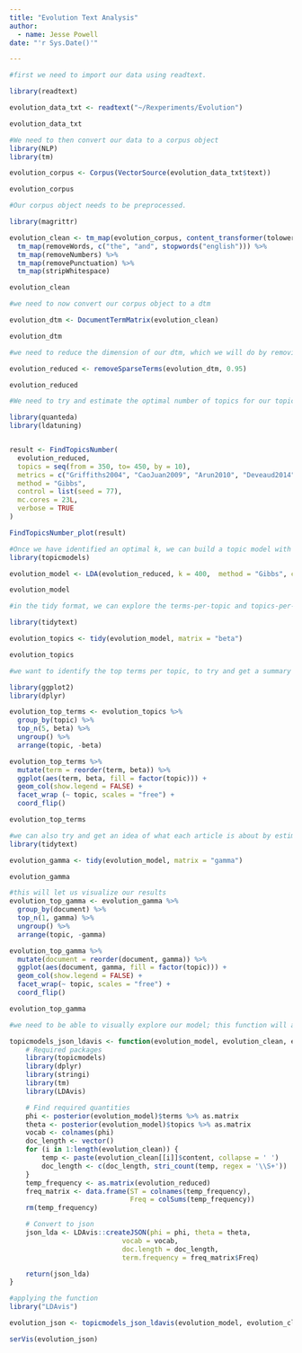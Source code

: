 ```yaml
---
title: "Evolution Text Analysis"
author:
  - name: Jesse Powell
date: "'r Sys.Date()'"

---
```


```r
#first we need to import our data using readtext.

library(readtext)

evolution_data_txt <- readtext("~/Rexperiments/Evolution")

evolution_data_txt
```

```r
#We need to then convert our data to a corpus object
library(NLP)
library(tm)

evolution_corpus <- Corpus(VectorSource(evolution_data_txt$text))

evolution_corpus
```

```r
#Our corpus object needs to be preprocessed.

library(magrittr)

evolution_clean <- tm_map(evolution_corpus, content_transformer(tolower)) %>%
  tm_map(removeWords, c("the", "and", stopwords("english"))) %>%
  tm_map(removeNumbers) %>%
  tm_map(removePunctuation) %>%
  tm_map(stripWhitespace)

evolution_clean
```

```r
#we need to now convert our corpus object to a dtm

evolution_dtm <- DocumentTermMatrix(evolution_clean)

evolution_dtm
```

```r
#we need to reduce the dimension of our dtm, which we will do by removing the less frequent terms.

evolution_reduced <- removeSparseTerms(evolution_dtm, 0.95)

evolution_reduced
```

```r
#We need to try and estimate the optimal number of topics for our topic model.

library(quanteda)
library(ldatuning)


result <- FindTopicsNumber(
  evolution_reduced,
  topics = seq(from = 350, to= 450, by = 10),
  metrics = c("Griffiths2004", "CaoJuan2009", "Arun2010", "Deveaud2014"),
  method = "Gibbs",
  control = list(seed = 77),
  mc.cores = 23L,
  verbose = TRUE
)

FindTopicsNumber_plot(result)
```

```r
#Once we have identified an optimal k, we can build a topic model with k-many topics.
library(topicmodels)

evolution_model <- LDA(evolution_reduced, k = 400,  method = "Gibbs", control = list(seed = 77))

evolution_model

```

```r
#in the tidy format, we can explore the terms-per-topic and topics-per-document relations easier

library(tidytext)

evolution_topics <- tidy(evolution_model, matrix = "beta")

evolution_topics
```

```r
#we want to identify the top terms per topic, to try and get a summary of what each topic is about

library(ggplot2)
library(dplyr)

evolution_top_terms <- evolution_topics %>%
  group_by(topic) %>%
  top_n(5, beta) %>%
  ungroup() %>%
  arrange(topic, -beta)

evolution_top_terms %>%
  mutate(term = reorder(term, beta)) %>%
  ggplot(aes(term, beta, fill = factor(topic))) +
  geom_col(show.legend = FALSE) +
  facet_wrap (~ topic, scales = "free") +
  coord_flip()

evolution_top_terms
```

```r
#we can also try and get an idea of what each article is about by estimating what topics contribute most to each article
library(tidytext)

evolution_gamma <- tidy(evolution_model, matrix = "gamma")

evolution_gamma
```

```r
#this will let us visualize our results
evolution_top_gamma <- evolution_gamma %>%
  group_by(document) %>%
  top_n(1, gamma) %>%
  ungroup() %>%
  arrange(topic, -gamma)

evolution_top_gamma %>%
  mutate(document = reorder(document, gamma)) %>%
  ggplot(aes(document, gamma, fill = factor(topic))) +
  geom_col(show.legend = FALSE) +
  facet_wrap(~ topic, scales = "free") +
  coord_flip()

evolution_top_gamma
```


```r
#we need to be able to visually explore our model; this function will allow us to do that

topicmodels_json_ldavis <- function(evolution_model, evolution_clean, evolution_reduced){
    # Required packages
    library(topicmodels)
    library(dplyr)
    library(stringi)
    library(tm)
    library(LDAvis)

    # Find required quantities
    phi <- posterior(evolution_model)$terms %>% as.matrix
    theta <- posterior(evolution_model)$topics %>% as.matrix
    vocab <- colnames(phi)
    doc_length <- vector()
    for (i in 1:length(evolution_clean)) {
        temp <- paste(evolution_clean[[i]]$content, collapse = ' ')
        doc_length <- c(doc_length, stri_count(temp, regex = '\\S+'))
    }
    temp_frequency <- as.matrix(evolution_reduced)
    freq_matrix <- data.frame(ST = colnames(temp_frequency),
                              Freq = colSums(temp_frequency))
    rm(temp_frequency)

    # Convert to json
    json_lda <- LDAvis::createJSON(phi = phi, theta = theta,
                            vocab = vocab,
                            doc.length = doc_length,
                            term.frequency = freq_matrix$Freq)

    return(json_lda)
}

```

```r
#applying the function
library("LDAvis")

evolution_json <- topicmodels_json_ldavis(evolution_model, evolution_clean, evolution_reduced)

serVis(evolution_json)

```

